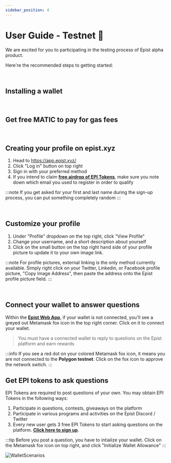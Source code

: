 ```yaml
---
sidebar_position: 4
---
```


# User Guide - Testnet 📖
We are excited for you to participating in the testing process of Epist alpha product. 

Here're the recommended steps to getting started:
<TOCInline toc={toc} />

<br/>



## Installing a wallet
<InstallWallet/>

<br/>

## Get free MATIC to pay for gas fees
<GetMatic/>

<br/>

## Creating your profile on epist.xyz
1. Head to https://app.epist.xyz/
2. Click "Log in" button on top right
3. Sign in with your preferred method
4. If you intend to claim **[free airdrop of EPI Tokens](https://www.epist.xyz/testnet-sign-up)**, make sure you note down which email you used to register in order to qualify

:::note
If you get asked for your first and last name during the sign-up process, you can put something completely random
:::

<br/>

## Customize your profile
1. Under "Profile" dropdown on the top right, click "View Profile"
2. Change your username, and a short description about yourself
3. Click on the small button on the top right hand side of your profile picture to update it to your own image link. 

:::note
For profile pictures, external linking is the only method currently available. Simply right click on your Twitter, Linkedin, or Facebook profile picture, "Copy Image Address", then paste the address onto the Epist profile picture field.
:::

<br/>

## Connect your wallet to answer questions
Within the **[Epist Web App](https://app.epist.xyz/)**, if your wallet is not connected, you'll see a greyed out Metamask fox icon in the top right corner. Click on it to connect your wallet. 

>You must have a connected wallet to reply to questions on the Epist platform and earn rewards

:::info
If you see a red dot on your colored Metamask fox icon, it means you are not connected to the **Polygon testnet**. Click on the fox icon to approve the network swtich. 
:::
<br/>


## Get EPI tokens to ask questions
EPI Tokens are required to post questions of your own. You may obtain EPI Tokens in the following ways:
1. Participate in questions, contests, giveaways on the platform
2. Participate in various programs and activities on the Epist Discord / Twitter
3. Every new user gets 3 free EPI Tokens to start asking questions on the platform. **[Click here to sign up](https://www.epist.xyz/testnet-sign-up)**. 

:::tip
Before you post a question, you have to intialize your wallet. Click on the Metamask fox icon on top right, and click "Initialize Wallet Allowance"
:::

![WalletScenarios](./_reuse/img/WalletScenarios.png)